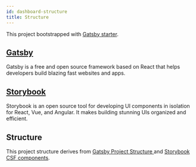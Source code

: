 ```yaml
---
id: dashboard-structure
title: Structure
---
```


This project bootstrapped with [Gatsby starter](https://github.com/denvash/gatsby-tailwind-styled-components-storybook-starter).

## [Gatsby](https://www.gatsbyjs.org/)

Gatsby is a free and open source framework based on React that helps developers build blazing fast websites and apps.

## [Storybook](https://storybook.js.org/)

Storybook is an open source tool for developing UI components in isolation for React, Vue, and Angular. It makes building stunning UIs organized and efficient.

## Structure

This project structure derives from [Gatsby Project Structure
](https://www.gatsbyjs.org/docs/gatsby-project-structure/) and [Storybook CSF components](https://storybook.js.org/docs/formats/component-story-format/).
